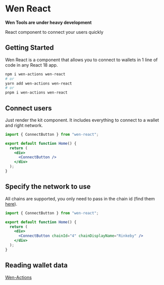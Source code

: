 # Wen React

**Wen Tools are under heavy development**

React component to connect your users quickly

## Getting Started

Wen React is a component that allows you to connect to wallets in 1 line of code in any React 18 app.

```sh
npm i wen-actions wen-react
# or
yarn add wen-actions wen-react
# or
pnpm i wen-actions wen-react
```

## Connect users

Just render the kit component. It includes everything to connect to a wallet and right network.

```jsx
import { ConnectButton } from "wen-react";

export default function Home() {
  return (
    <div>
      <ConnectButton />
    </div>
  );
}
```

## Specify the network to use

All chains are supported, you only need to pass in the chain id (find them [here](https://chainlist.org/)).

```jsx
import { ConnectButton } from "wen-react";

export default function Home() {
  return (
    <div>
      <ConnectButton chainId="4" chainDisplayName="Rinkeby" />
    </div>
  );
}
```

## Reading wallet data

[Wen-Actions](/packages/wen-actions)
